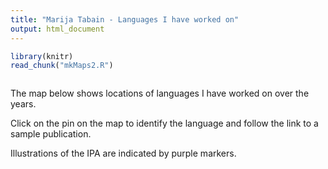 ```yaml
---
title: "Marija Tabain - Languages I have worked on"
output: html_document
---
```




```r
library(knitr)
read_chunk("mkMaps2.R")
```

```r

```
The map below shows locations of languages I have worked on over the years.

Click on the pin on the map to identify the language and follow the link to a sample publication.

Illustrations of the IPA are indicated by purple markers.

```r

```




